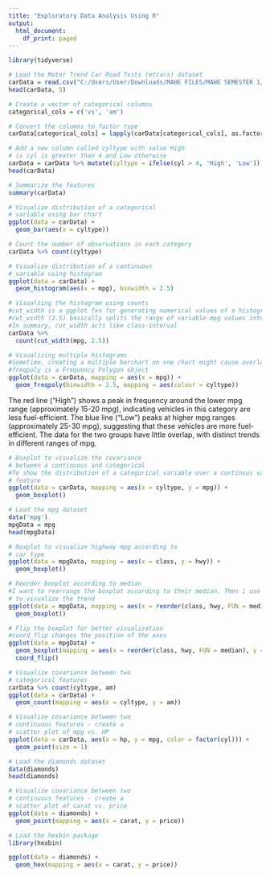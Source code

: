 ---
title: "Exploratory Data Analysis Using R"
output:
  html_document:
    df_print: paged
---

```{r}
library(tidyverse)
```

```{r}
# Load the Motor Trend Car Road Tests (mtcars) dataset
carData = read.csv("C:/Users/User/Downloads/MAHE FILES/MAHE SEMESTER 1/R and Python/MAHE R WK3&4/mtcars3.csv", header = TRUE)
head(carData, 5)
```
```{r}
# Create a vector of categorical columns
categorical_cols = c('vs', 'am')

# Convert the columns to factor type
carData[categorical_cols] = lapply(carData[categorical_cols], as.factor)
```

```{r}
# Add a new column called cyltype with value High
# is cyl is greater than 4 and Low otherwise
carData = carData %>% mutate(cyltype = ifelse(cyl > 4, 'High', 'Low'))
head(carData)
```

```{r}
# Summarize the features
summary(carData)
```

```{r}
# Visualize distribution of a categorical
# variable using bar chart
ggplot(data = carData) +
  geom_bar(aes(x = cyltype))
```

```{r}
# Count the number of observations in each category
carData %>% count(cyltype)
```

```{r}
# Visualize distribution of a continuous
# variable using histogram
ggplot(data = carData) +
  geom_histogram(aes(x = mpg), binwidth = 2.5)
```

```{r}
# Visualzing the histogram using counts
#cut_width is a ggplot fxn for generating numerical values of a histogram
#cut_width (2.5) basically splits the range of variable-mpg values into blocks that are of 2.5 units apart. And then count fxn will count how many falls into each block.
#In summary, cut_width acts like class-interval
carData %>% 
  count(cut_width(mpg, 2.5))
```

```{r}
# Visualizing multiple histograms
#Sometime, creating a multiple barchart on one chart might cause overlapping of the boxes. Therefore, we use the straight line called freq polygon 
#freqpoly is a Frequency Polygon object
ggplot(data = carData, mapping = aes(x = mpg)) +
  geom_freqpoly(binwidth = 2.5, mapping = aes(colour = cyltype))
```
The red line ("High") shows a peak in frequency around the lower mpg range (approximately 15-20 mpg), indicating vehicles in this category are less fuel-efficient.
The blue line ("Low") peaks at higher mpg ranges (approximately 25-30 mpg), suggesting that these vehicles are more fuel-efficient.
The data for the two groups have little overlap, with distinct trends in different ranges of mpg.

```{r}
# Boxplot to visualize the covariance
# between a continuous and categorical
#To show the distribution of a categorical variable over a continous variable
# feature
ggplot(data = carData, mapping = aes(x = cyltype, y = mpg)) +
  geom_boxplot()
```

```{r}
# Load the mpg dataset
data('mpg')
mpgData = mpg
head(mpgData)
```

```{r}
# Boxplot to visualize highway mpg according to
# car type
ggplot(data = mpgData, mapping = aes(x = class, y = hwy)) +
  geom_boxplot()
```

```{r}
# Reorder boxplot according to median 
#I want to rearrange the boxplot according to their median. Then i use the reorder fxn. That is, reorder the 'class' var using the values of thr 'hwy' var wrt their median.
# to visualize the trend
ggplot(data = mpgData, mapping = aes(x = reorder(class, hwy, FUN = median), y = hwy)) +
  geom_boxplot()
```

```{r}
# Flip the boxplot for better visualization
#coord_flip changes the position of the axes
ggplot(data = mpgData) +
  geom_boxplot(mapping = aes(x = reorder(class, hwy, FUN = median), y = hwy)) +
  coord_flip()
```

```{r}
# Visualize covariance between two
# categorical features
carData %>% count(cyltype, am)
ggplot(data = carData) +
  geom_count(mapping = aes(x = cyltype, y = am))
```

```{r}
# Visualize covariance between two
# continuous features - create a
# scatter plot of mpg vs. HP
ggplot(data = carData, aes(x = hp, y = mpg, color = factor(cyl))) +
  geom_point(size = 1) 
```

```{r}
# Load the diamonds dataset
data(diamonds)
head(diamonds)
```

```{r}
# Visualize covariance between two
# continuous features - create a
# scatter plot of carat vs. price
ggplot(data = diamonds) +
  geom_point(mapping = aes(x = carat, y = price))
```

```{r}
# Load the hexbin package
library(hexbin)
```

```{r}
ggplot(data = diamonds) +
  geom_hex(mapping = aes(x = carat, y = price))
```




